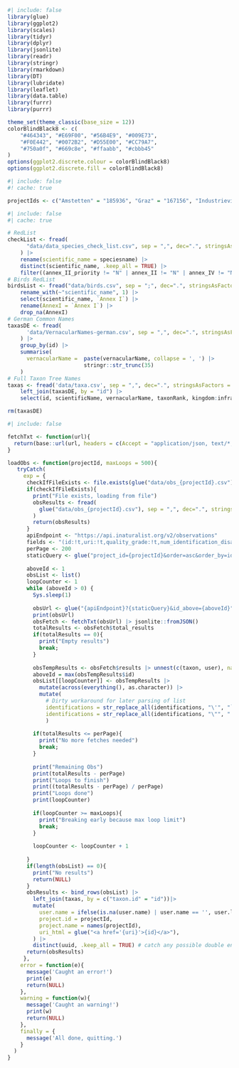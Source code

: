 ```r
#| include: false
library(glue)
library(ggplot2)
library(scales)
library(tidyr)
library(dplyr)
library(jsonlite)
library(readr)
library(stringr)
library(rmarkdown)
library(DT)
library(lubridate)
library(leaflet)
library(data.table)
library(furrr)
library(purrr)

theme_set(theme_classic(base_size = 12))
colorBlindBlack8 <- c(
    "#464343", "#E69F00", "#56B4E9", "#009E73",
    "#F0E442", "#0072B2", "#D55E00", "#CC79A7",
    "#750a0f", "#669c8e", "#ffaabb", "#cbbb45"
)
options(ggplot2.discrete.colour = colorBlindBlack8)
options(ggplot2.discrete.fill = colorBlindBlack8)

```

```r
#| include: false
#! cache: true

projectIds <- c("Amstetten" = "185936", "Graz" = "167156", "Industrieviertel" = "188910", "Innsbruck" = "192644", "Klagenfurt" = "179569", "Krems" = "181059", "Gesäuse" = "188068", "Neusiedlersee" = "188907", "Wien" = "188424", "St.Pölten" = "189214", "Vorarlberg" = "182916", "Elsbeere" = "187878")
```


```r
#| include: false
#| cache: true

# RedList
checkList <- fread(
      "data/data_species_check_list.csv", sep = ",", dec=".", stringsAsFactors = FALSE, encoding = "UTF-8", colClasses = "character"
    ) |>
    rename(scientific_name = speciesname) |>
    distinct(scientific_name, .keep_all = TRUE) |>
    filter((annex_II_priority != "N" | annex_II != "N" | annex_IV != "N")) 
# Birds RedList
birdsList <- fread("data/birds.csv", sep = ";", dec=".", stringsAsFactors = FALSE, encoding = "UTF-8", colClasses = "character") |>
    rename_with(~"scientific_name", 1) |>
    select(scientific_name, `Annex I`) |>
    rename(AnnexI = `Annex I`) |>
    drop_na(AnnexI)
# German Common Names
taxasDE <- fread(
      'data/VernacularNames-german.csv', sep = ",", dec=".", stringsAsFactors = FALSE, encoding = "UTF-8", colClasses = "character"
    ) |> 
    group_by(id) |> 
    summarise(
      vernacularName =  paste(vernacularName, collapse = ', ') |>
                        stringr::str_trunc(35)
    )
# Full Taxon Tree Names
taxas <- fread('data/taxa.csv', sep = ",", dec=".", stringsAsFactors = FALSE, encoding = "UTF-8", colClasses = "character") |> 
    left_join(taxasDE, by = "id") |> 
    select(id, scientificName, vernacularName, taxonRank, kingdom:infraspecificEpithet)

rm(taxasDE)
```

```r
#| include: false

fetchTxt <- function(url){
  return(base::url(url, headers = c(Accept = "application/json, text/*, */*", "User-Agent" = "inat-austria-city-challenge-2024")))
}

loadObs <- function(projectId, maxLoops = 500){
   tryCatch(
     exp = {
      checkIfFileExists <- file.exists(glue("data/obs_{projectId}.csv"))
      if(checkIfFileExists){
        print("File exists, loading from file")
        obsResults <- fread(
          glue("data/obs_{projectId}.csv"), sep = ",", dec=".", stringsAsFactors = FALSE, encoding = "UTF-8", colClasses = "character"
        )
        return(obsResults)
      }
      apiEndpoint <- "https://api.inaturalist.org/v2/observations"
      fields <- "(id:!t,uri:!t,quality_grade:!t,num_identification_disagreements:!t,time_observed_at:!t,location:!t,user:(name:!t,id:!t,login:!t),taxon:(id:!t),identifications:(user:(name:!t,login:!t)))"
      perPage <- 200
      staticQuery <- glue("project_id={projectId}&order=asc&order_by=id&per_page={perPage}&fields={fields}")
      
      aboveId <- 1
      obsList <- list()
      loopCounter <- 1
      while (aboveId > 0) {
        Sys.sleep(1)
        
        obsUrl <- glue("{apiEndpoint}?{staticQuery}&id_above={aboveId}")
        print(obsUrl)
        obsFetch <- fetchTxt(obsUrl) |> jsonlite::fromJSON()
        totalResults <- obsFetch$total_results
        if(totalResults == 0){
          print("Empty results")
          break;
        }
        
        obsTempResults <- obsFetch$results |> unnest(c(taxon, user), names_sep = ".")
        aboveId = max(obsTempResults$id)
        obsList[[loopCounter]] <- obsTempResults |>
          mutate(across(everything(), as.character)) |>
          mutate(
            # Dirty workaround for later parsing of list
            identifications = str_replace_all(identifications, "\'", "`"),
            identifications = str_replace_all(identifications, "\"", "'")
            )
        
        if(totalResults <= perPage){
          print("No more fetches needed")
          break;
        }
        
        print("Remaining Obs")
        print(totalResults - perPage)
        print("Loops to finish")
        print((totalResults - perPage) / perPage)
        print("Loops done")
        print(loopCounter)
        
        if(loopCounter >= maxLoops){
          print("Breaking early because max loop limit")
          break;
        }
        
        loopCounter <- loopCounter + 1
        
      }
      if(length(obsList) == 0){
        print("No results")
        return(NULL)
      }
      obsResults <- bind_rows(obsList) |>
        left_join(taxas, by = c("taxon.id" = "id"))|> 
        mutate(
          user.name = ifelse(is.na(user.name) | user.name == '', user.login, user.name),
          project.id = projectId,
          project.name = names(projectId),
          uri_html = glue("<a href='{uri}'>{id}</a>"),
        ) |>
        distinct(uuid, .keep_all = TRUE) # catch any possible double entries due to our loop logic
      return(obsResults)
     },
    error = function(e){
      message('Caught an error!')
      print(e)
      return(NULL)
    },
    warning = function(w){
      message('Caught an warning!')
      print(w)
      return(NULL)
    },
    finally = {
      message('All done, quitting.')
    }
  )
}
```
